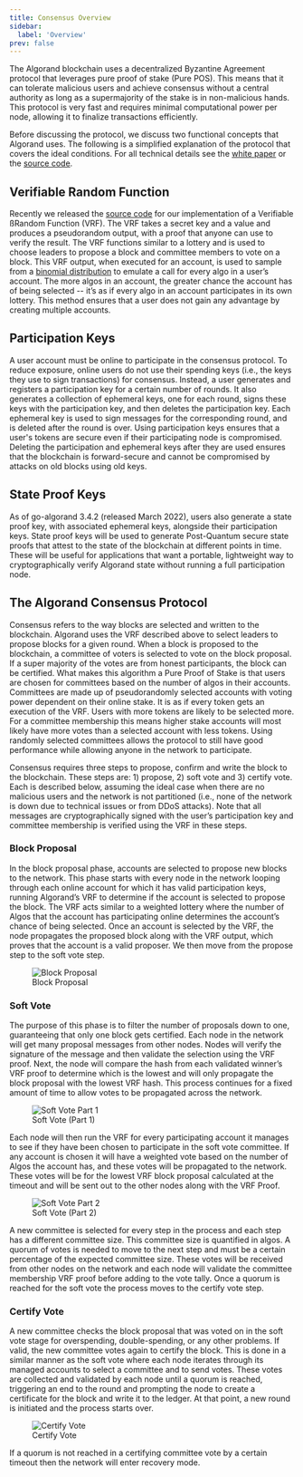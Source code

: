 ```yaml
---
title: Consensus Overview
sidebar:
  label: 'Overview'
prev: false
---
```



The Algorand blockchain uses a decentralized Byzantine Agreement protocol that leverages pure proof
of stake (Pure POS). This means that it can tolerate malicious users and achieve consensus without a
central authority as long as a supermajority of the stake is in non-malicious hands. This protocol
is very fast and requires minimal computational power per node, allowing it to finalize transactions
efficiently.

Before discussing the protocol, we discuss two functional concepts that Algorand uses. The following
is a simplified explanation of the protocol that covers the ideal conditions. For all technical
details see the
[white paper](https://26119259.fs1.hubspotusercontent-eu1.net/hubfs/26119259/Website-2024/PDFs/Algorand%20-%20Whitepaper.pdf)
or the [source code](https://github.com/algorand/go-algorand).

## Verifiable Random Function

Recently we released the [source code](https://github.com/algorand/libsodium/tree/master/src) for
our implementation of a Verifiable ßRandom Function (VRF). The VRF takes a secret key and a value
and produces a pseudorandom output, with a proof that anyone can use to verify the result. The VRF
functions similar to a lottery and is used to choose leaders to propose a block and committee
members to vote on a block. This VRF output, when executed for an account, is used to sample from a
[binomial distribution](https://en.wikipedia.org/wiki/Binomial_distribution) to emulate a call for
every algo in a user’s account. The more algos in an account, the greater chance the account has of
being selected -- it’s as if every algo in an account participates in its own lottery. This method
ensures that a user does not gain any advantage by creating multiple accounts.

## Participation Keys

A user account must be online to participate in the consensus protocol. To reduce exposure, online
users do not use their spending keys (i.e., the keys they use to sign transactions) for consensus.
Instead, a user generates and registers a participation key for a certain number of rounds. It also
generates a collection of ephemeral keys, one for each round, signs these keys with the
participation key, and then deletes the participation key. Each ephemeral key is used to sign
messages for the corresponding round, and is deleted after the round is over. Using participation
keys ensures that a user's tokens are secure even if their participating node is compromised.
Deleting the participation and ephemeral keys after they are used ensures that the blockchain is
forward-secure and cannot be compromised by attacks on old blocks using old keys.

## State Proof Keys

As of go-algorand 3.4.2 (released March 2022), users also generate a state proof key, with
associated ephemeral keys, alongside their participation keys. State proof keys will be used to
generate Post-Quantum secure state proofs that attest to the state of the blockchain at different
points in time. These will be useful for applications that want a portable, lightweight way to
cryptographically verify Algorand state without running a full participation node.

## The Algorand Consensus Protocol

Consensus refers to the way blocks are selected and written to the blockchain. Algorand uses the VRF
described above to select leaders to propose blocks for a given round. When a block is proposed to
the blockchain, a committee of voters is selected to vote on the block proposal. If a super majority
of the votes are from honest participants, the block can be certified. What makes this algorithm a
Pure Proof of Stake is that users are chosen for committees based on the number of algos in their
accounts. Committees are made up of pseudorandomly selected accounts with voting power dependent on
their online stake. It is as if every token gets an execution of the VRF. Users with more tokens are
likely to be selected more. For a committee membership this means higher stake accounts will most
likely have more votes than a selected account with less tokens. Using randomly selected committees
allows the protocol to still have good performance while allowing anyone in the network to
participate.

Consensus requires three steps to propose, confirm and write the block to the blockchain. These
steps are: 1) propose, 2) soft vote and 3) certify vote. Each is described below, assuming the ideal
case when there are no malicious users and the network is not partitioned (i.e., none of the network
is down due to technical issues or from DDoS attacks). Note that all messages are cryptographically
signed with the user’s participation key and committee membership is verified using the VRF in these
steps.

### Block Proposal

In the block proposal phase, accounts are selected to propose new blocks to the network. This phase
starts with every node in the network looping through each online account for which it has valid
participation keys, running Algorand’s VRF to determine if the account is selected to propose the
block. The VRF acts similar to a weighted lottery where the number of Algos that the account has
participating online determines the account’s chance of being selected. Once an account is selected
by the VRF, the node propagates the proposed block along with the VRF output, which proves that the
account is a valid proposer. We then move from the propose step to the soft vote step.

<figure>
  <Image src={consensus1} alt='Block Proposal' />
  <figcaption>Block Proposal</figcaption>
</figure>

### Soft Vote

The purpose of this phase is to filter the number of proposals down to one, guaranteeing that only
one block gets certified. Each node in the network will get many proposal messages from other nodes.
Nodes will verify the signature of the message and then validate the selection using the VRF proof.
Next, the node will compare the hash from each validated winner’s VRF proof to determine which is
the lowest and will only propagate the block proposal with the lowest VRF hash. This process
continues for a fixed amount of time to allow votes to be propagated across the network.

<figure>
  <Image src={consensus2} alt='Soft Vote Part 1' />
  <figcaption>Soft Vote (Part 1)</figcaption>
</figure>

Each node will then run the VRF for every participating account it manages to see if they have been
chosen to participate in the soft vote committee. If any account is chosen it will have a weighted
vote based on the number of Algos the account has, and these votes will be propagated to the
network. These votes will be for the lowest VRF block proposal calculated at the timeout and will be
sent out to the other nodes along with the VRF Proof.

<figure>
  <Image src={consensus3} alt='Soft Vote Part 2' />
  <figcaption>Soft Vote (Part 2)</figcaption>
</figure>

A new committee is selected for every step in the process and each step has a different committee
size. This committee size is quantified in algos. A quorum of votes is needed to move to the next
step and must be a certain percentage of the expected committee size. These votes will be received
from other nodes on the network and each node will validate the committee membership VRF proof
before adding to the vote tally. Once a quorum is reached for the soft vote the process moves to the
certify vote step.

### Certify Vote

A new committee checks the block proposal that was voted on in the soft vote stage for overspending,
double-spending, or any other problems. If valid, the new committee votes again to certify the
block. This is done in a similar manner as the soft vote where each node iterates through its
managed accounts to select a committee and to send votes. These votes are collected and validated by
each node until a quorum is reached, triggering an end to the round and prompting the node to create
a certificate for the block and write it to the ledger. At that point, a new round is initiated and
the process starts over.

<figure>
  <Image src={consensus4} alt='Certify Vote' />
  <figcaption>Certify Vote</figcaption>
</figure>

If a quorum is not reached in a certifying committee vote by a certain timeout then the network will
enter recovery mode.
